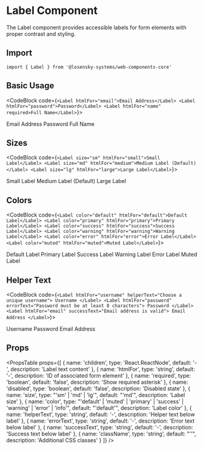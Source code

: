 
# Label Component

The Label component provides accessible labels for form elements with proper contrast and styling.

## Import

```tsx
import { Label } from '@losensky-systems/web-components-core'
```

## Basic Usage

<CodeBlock code={`<Label htmlFor="email">Email Address</Label>
<Label htmlFor="password">Password</Label>
<Label htmlFor="name" required>Full Name</Label>`}>
  <div className="mb-8">
    <Label htmlFor="email">Email Address</Label>
    <Label htmlFor="password">Password</Label>
    <Label htmlFor="name" required>Full Name</Label>
  </div>
</CodeBlock>

## Sizes

<CodeBlock code={`<Label size="sm" htmlFor="small">Small Label</Label>
<Label size="md" htmlFor="medium">Medium Label (Default)</Label>
<Label size="lg" htmlFor="large">Large Label</Label>`}>
  <div className="mb-8">
    <Label size="sm" htmlFor="small">Small Label</Label>
    <Label size="md" htmlFor="medium">Medium Label (Default)</Label>
    <Label size="lg" htmlFor="large">Large Label</Label>
  </div>
</CodeBlock>

## Colors

<CodeBlock code={`<Label color="default" htmlFor="default">Default Label</Label>
<Label color="primary" htmlFor="primary">Primary Label</Label>
<Label color="success" htmlFor="success">Success Label</Label>
<Label color="warning" htmlFor="warning">Warning Label</Label>
<Label color="error" htmlFor="error">Error Label</Label>
<Label color="muted" htmlFor="muted">Muted Label</Label>`}>
  <div className="mb-8">
    <Label color="default" htmlFor="default">Default Label</Label>
    <Label color="primary" htmlFor="primary">Primary Label</Label>
    <Label color="success" htmlFor="success">Success Label</Label>
    <Label color="warning" htmlFor="warning">Warning Label</Label>
    <Label color="error" htmlFor="error">Error Label</Label>
    <Label color="muted" htmlFor="muted">Muted Label</Label>
  </div>
</CodeBlock>

## Helper Text

<CodeBlock code={`<Label htmlFor="username" helperText="Choose a unique username">
  Username
</Label>
<Label htmlFor="password" errorText="Password must be at least 8 characters">
  Password
</Label>
<Label htmlFor="email" successText="Email address is valid">
  Email Address
</Label>`}>
  <div className="mb-8">
    <Label htmlFor="username" helperText="Choose a unique username">
      Username
    </Label>
    <Label htmlFor="password" errorText="Password must be at least 8 characters">
      Password
    </Label>
    <Label htmlFor="email" successText="Email address is valid">
      Email Address
    </Label>
  </div>
</CodeBlock>

## Props

<PropsTable props={[
  { name: 'children', type: 'React.ReactNode', default: '-', description: 'Label text content' },
  { name: 'htmlFor', type: 'string', default: '-', description: 'ID of associated form element' },
  { name: 'required', type: 'boolean', default: 'false', description: 'Show required asterisk' },
  { name: 'disabled', type: 'boolean', default: 'false', description: 'Disabled state' },
  { name: 'size', type: "'sm' | 'md' | 'lg'", default: "'md'", description: 'Label size' },
  { name: 'color', type: "'default' | 'muted' | 'primary' | 'success' | 'warning' | 'error' | 'info'", default: "'default'", description: 'Label color' },
  { name: 'helperText', type: 'string', default: '-', description: 'Helper text below label' },
  { name: 'errorText', type: 'string', default: '-', description: 'Error text below label' },
  { name: 'successText', type: 'string', default: '-', description: 'Success text below label' },
  { name: 'className', type: 'string', default: "''", description: 'Additional CSS classes' }
]} />
